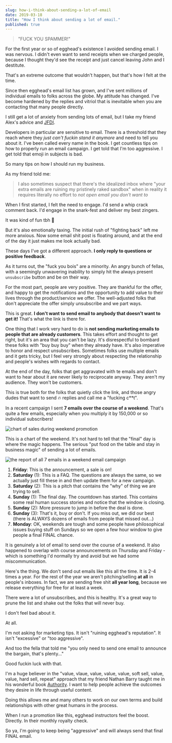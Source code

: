 ```yaml
---
slug: how-i-think-about-sending-a-lot-of-email
date: 2019-03-18
title: "How I think about sending a lot of email."
published: true
---
```


> "FUCK YOU SPAMMER!"

For the first year or so of egghead's existence I avoided sending email. I was nervous. I didn't even want to send receipts when we charged people, because I thought they'd see the receipt and just cancel leaving John and I destitute.

That's an extreme outcome that wouldn't happen, but that's how I felt at the time.

Since then egghead's email list has grown, and I've sent millions of individual emails to folks across the globe. My attitude has changed. I've become hardened by the replies and vitriol that is inevitable when you are contacting that many people directly.

I still get a lot of anxiety from sending lots of email, but I take my friend Alex's advice and [JFDI](https://dangerouslyawesome.com/2016/08/what-jfdi-really-means/).

Developers in particular are sensitive to email. There is a threshold that they reach where they _just can't fuckin stand it anymore_ and need to tell you about it. I've been called every name in the book. I get countless tips on how to properly run an email campaign. I get told that I'm too aggressive. I get told that emoji in subjects is bad.

So many tips on how I should run my business.

As my friend told me:

> I also sometimes suspect that there's the idealized inbox where "your extra emails are ruining my pristinely raked sandbox" when in reality it requires literally no effort to _not open email you don't want to_

When I first started, I felt the need to engage. I'd send a whip crack comment back. I'd engage in the snark-fest and deliver my best zingers.

It was kind of fun tbh 🙂

But it's also emotionally taxing. The initial rush of "fighting back" left me more anxious. Now some email shit post is floating around, and at the end of the day it just makes me look actually bad.

These days I've got a different approach. **I only reply to questions or positive feedback**.

As it turns out, the "fuck you bois" are a minority. An angry bunch of fellas, with a seemingly unwavering inability to simply hit the always present `unsubscribe` button and be on their way.

For the most part, people are very positive. They are thankful for the offer, and happy to get the notifications and the opportunity to add value to their lives through the product/service we offer. The well-adjusted folks that don't appreciate the offer simply unsubscribe and we part ways.

This is great. **I don't want to send email to anybody that doesn't want to get it!** That's what the link is there for.

One thing that I work very hard to do is **not sending marketing emails to people that are already customers**. This takes effort and thought to get right, but it's an area that you can't be lazy. It's disrespectful to bombard these folks with "buy buy buy" when they already have. It's also imperative to honor and respect unsubscribes. Sometimes folks use multiple emails and it gets tricky, but I feel very strongly about respecting the relationship and people's wishes with regards to contact.

At the end of the day, folks that get aggravated with te emails and don't want to hear about it are never likely to reciprocate anyway. They aren't my audience. They won't be customers.

This is true both for the folks that quietly click the link, and those angry dudes that want to send 🔥 replies and call me a "fucking c**t".

In a recent campaign I sent **7 emails over the course of a weekend**. That's quite a few emails, especially when you multiply it by 150,000 or so individual subscribers!

![chart of sales during weekend promotion](./email-graph.png)

This is a chart of the weekend. It's not hard to tell that the "final" day is where the magic happens. The serious "put food on the table and stay in business magic" of sending a lot of emails.

![the report of all 7 emails in a weekend email campaign](./full-campaign.png)

1. **Friday**: This is the announcement, a sale is on!
2. **Saturday** (1): This is a FAQ. The questions are always the same, so we actually just fill these in and then update them for a new campaign.
3. **Saturday** (2): This is a pitch that contains the "why" of thing we are trying to sell.
4. **Sunday** (1): The final day. The countdown has started. This contains some real human success stories and notice that the window is closing.
5. **Sunday** (2): More pressure to jump in before the deal is done.
6. **Sunday** (3): That's it, buy or don't. If you miss out, we did our best (there is ALWAYS dozens of emails from people that missed out...)
7. **Monday**: OK, weekends are tough and some people have philosophical issues buying stuff on Sundays so we open a few hour window to give people a final FINAL chance.

It is genuinely a lot of email to send over the course of a weekend. It also happened to overlap with course announcements on Thursday and Friday - which is something I'd normally try and avoid but we had some miscommunication.

Here's the thing. We don't send out emails like this all the time. It is 2-4 times a year. For the rest of the year we aren't pitching/selling **at all** in people's inboxes. In fact, we are sending free shit **all year long**, because we release everything for free for at least a week.

There were a lot of unsubscribes, and this is healthy. It's a great way to prune the list and shake out the folks that will never buy.

I don't feel bad about it.

At all.

I'm not asking for marketing tips. It isn't "ruining egghead's reputation". It isn't "excessive" or "too aggressive". 

And too the fella that told me "you only need to send one email to announce the bargain, that's plenty..."

Good fuckin luck with that.

I'm a huge believer in the "value, vlaue, value, value, value, soft sell, value, value, hard sell, repeat" approach that my friend Nathan Barry taught me in his wonderful book [Authority](https://www.amazon.com/exec/obidos/ASIN/1612060919/joehoobuiblo-20/ref=nosim/). I want to help people achieve the outcomes they desire in life through useful content.

Doing this allows me and many others to work on our own terms and build relationships with other great humans in the process.

When I run a promotion like this, egghead instructors feel the boost. Directly. In their monthly royalty check.

So ya, I'm going to keep being "aggressive" and will always send that final FINAL email.